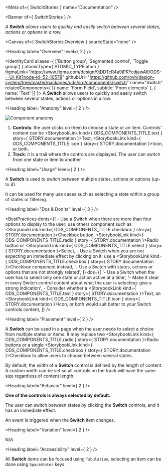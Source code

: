 
<Meta of={ SwitchStories } name="Documentation" />

<Banner of={ SwitchStories } />

_A **Switch** allows users to quickly and easily switch between several states, actions or options in a row._

<Canvas of={ SwitchStories.Overview } sourceState="none" />

<Heading label="Overview" level={ 2 } />

<IdentityCard aliases={ ['Button group', 'Segmented control', 'Toggle group'] }
              atomicType={ ATOMIC_TYPE.atom }
              figmaLink="https://www.figma.com/design/9jDDTcR4a9jPRFcdjawAlf/ODS---UI-Kit?node-id=52-10578"
              githubUrl="https://github.com/ovh/design-system/tree/master/packages/ods/src/components/switch"
              name="Switch"
              relatedComponents={ [{ name: 'Form Field', subtitle: 'Form elements' }, { name: 'Text' }] }>
  A **Switch** allows users to quickly and easily switch between several states, actions or options in a row.
</IdentityCard>

<Heading label="Anatomy" level={ 2 } />

![Component anatomy](components/switch/anatomy.png "Component anatomy")

1. **Controls**: the user clicks on them to choose a state or an item. Controls' content can be <StorybookLink kind={ ODS_COMPONENTS_TITLE.text } story={ STORY.documentation }>Text</StorybookLink>, <StorybookLink kind={ ODS_COMPONENTS_TITLE.icon } story={ STORY.documentation }>Icon</StorybookLink>, or both.
2. **Track**: it is a trail where the controls are displayed. The user can switch from one state or item to another

<Heading label="Usage" level={ 2 } />

A **Switch** is used to switch between multiple states, actions or options (up-to 4).

It can be used for many use cases such as selecting a state within a group of states or filtering.

<Heading label="Dos & Don'ts" level={ 3 } />

<BestPractices
  donts={[
    <span>- Use a Switch when there are more than four options to display to the user: use others component such as <StorybookLink kind={ ODS_COMPONENTS_TITLE.checkbox } story={ STORY.documentation }>Checkbox</StorybookLink> button, <StorybookLink kind={ ODS_COMPONENTS_TITLE.radio } story={ STORY.documentation }>Radio</StorybookLink> button or <StorybookLink kind={ ODS_COMPONENTS_TITLE.select } story={ STORY.documentation }>Select</StorybookLink></span>,
    <span>- Use a Switch when you are not expecting an immediate effect by clicking on it: use a <StorybookLink kind={ ODS_COMPONENTS_TITLE.checkbox } story={ STORY.documentation }>Checkbox</StorybookLink> component instead</span>,
    '- Use a Switch with states, actions or options that are not strongly related',
  ]}
  dos={[
    '- Use a Switch when the user has to select only one state or action active at a time',
    '- Make it clear in every Switch control content about what the user is selecting: give a strong indication',
    <span>- Consider whether a <StorybookLink kind={ ODS_COMPONENTS_TITLE.text } story={ STORY.documentation }>Text</StorybookLink>, an <StorybookLink kind={ ODS_COMPONENTS_TITLE.icon } story={ STORY.documentation }>Icon</StorybookLink>, or both would suit better to your Switch controls content</span>,
  ]}
/>

<Heading label="Placement" level={ 2 } />

A **Switch** can be used in a page when the user needs to select a choice from multiple states or items.
It may replace two <StorybookLink kind={ ODS_COMPONENTS_TITLE.radio } story={ STORY.documentation }>Radio</StorybookLink> buttons or a single <StorybookLink kind={ ODS_COMPONENTS_TITLE.checkbox } story={ STORY.documentation }>Checkbox</StorybookLink> to allow users to choose between several states.

By default, the width of a **Switch** control is defined by the length of content.
A custom width can be set so all controls on the track will have the same size regardless of content length.

<Heading label="Behavior" level={ 2 } />

**One of the controls is always selected by default.**

The user can switch between states by clicking the **Switch** controls, and it has an immediate effect.

An event is triggered when the **Switch** item changes.

<Heading label="Variation" level={ 2 } />

N/A

<Heading label="Accessibility" level={ 2 } />

All **Switch** items can be focused using `Tabulation`, selecting an item can be done using `Space`/`Enter` keys.
